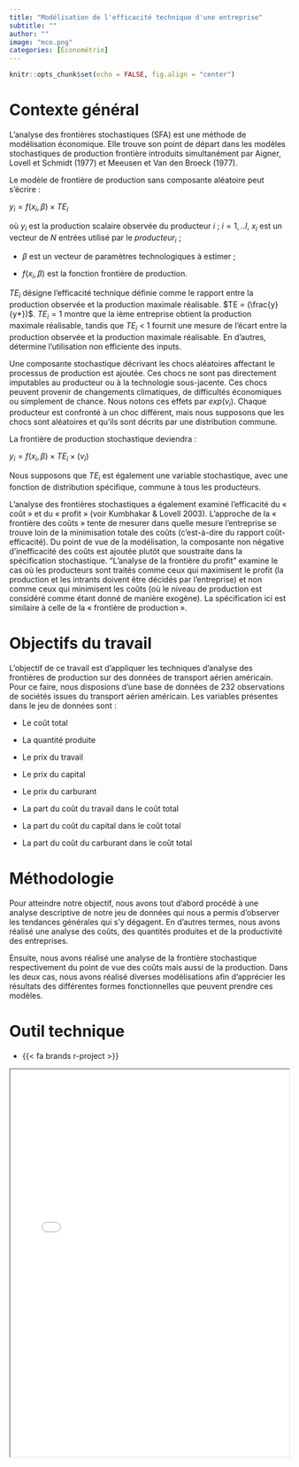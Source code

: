 ```yaml
---
title: "Modélisation de l'efficacité technique d'une entreprise"
subtitle: ""
author: ""
image: "mco.png"
categories: [Économétrie]
---
```


```r
knitr::opts_chunk$set(echo = FALSE, fig.align = "center")
```

# Contexte général

L'analyse des frontières stochastiques (SFA) est une méthode de modélisation économique. Elle trouve son point de départ dans les modèles stochastiques de production frontière introduits simultanément par Aigner, Lovell et Schmidt (1977) et Meeusen et Van den Broeck (1977).

Le modèle de frontière de production sans composante aléatoire peut s'écrire :

$y_i = f(x_i, \beta)\times TE_i$

où $y_i$ est la production scalaire observée du producteur $i$ ; $i=1,..I,$ $x_i$ est un vecteur de $N$ entrées utilisé par le $producteur_i$ ;

-   $\beta$ est un vecteur de paramètres technologiques à estimer ;

-   $f(x_i , \beta)$ est la fonction frontière de production.

$TE_i$ désigne l'efficacité technique définie comme le rapport entre la production observée et la production maximale réalisable. $TE = (\frac{y}{y*})$. $TE_i = 1$ montre que la ième entreprise obtient la production maximale réalisable, tandis que $TE_i$ \< 1 fournit une mesure de l'écart entre la production observée et la production maximale réalisable. En d'autres, détermine l'utilisation non efficiente des inputs.

Une composante stochastique décrivant les chocs aléatoires affectant le processus de production est ajoutée. Ces chocs ne sont pas directement imputables au producteur ou à la technologie sous-jacente. Ces chocs peuvent provenir de changements climatiques, de difficultés économiques ou simplement de chance. Nous notons ces effets par $exp(v_i)$. Chaque producteur est confronté à un choc différent, mais nous supposons que les chocs sont aléatoires et qu'ils sont décrits par une distribution commune.

La frontière de production stochastique deviendra :

$y_i = f(x_i, \beta) \times TE_i \times (v_i)$

Nous supposons que $TE_i$ est également une variable stochastique, avec une fonction de distribution spécifique, commune à tous les producteurs.

L'analyse des frontières stochastiques a également examiné l'efficacité du « coût » et du « profit » (voir Kumbhakar & Lovell 2003). L'approche de la « frontière des coûts » tente de mesurer dans quelle mesure l'entreprise se trouve loin de la minimisation totale des coûts (c'est-à-dire du rapport coût-efficacité). Du point de vue de la modélisation, la composante non négative d'inefficacité des coûts est ajoutée plutôt que soustraite dans la spécification stochastique. "L'analyse de la frontière du profit" examine le cas où les producteurs sont traités comme ceux qui maximisent le profit (la production et les intrants doivent être décidés par l'entreprise) et non comme ceux qui minimisent les coûts (où le niveau de production est considéré comme étant donné de manière exogène). La spécification ici est similaire à celle de la « frontière de production ».

# Objectifs du travail 

L'objectif de ce travail est d'appliquer les techniques d'analyse des frontières de production sur des données de transport aérien américain. Pour ce faire, nous disposions d'une base de données de 232 observations de sociétés issues du transport aérien américain. Les variables présentes dans le jeu de données sont :

-   Le coût total

-   La quantité produite

-   Le prix du travail

-   Le prix du capital

-   Le prix du carburant

-   La part du coût du travail dans le coût total

-   La part du coût du capital dans le coût total

-   La part du coût du carburant dans le coût total

# Méthodologie 

Pour atteindre notre objectif, nous avons tout d'abord procédé à une analyse descriptive de notre jeu de données qui nous a permis d'observer les tendances générales qui s'y dégagent. En d'autres termes, nous avons réalisé une analyse des coûts, des quantités produites et de la productivité des entreprises. 

Ensuite, nous avons réalisé une analyse de la frontière stochastique respectivement du point de vue des coûts mais aussi de la production. Dans les deux cas, nous avons réalisé diverses modélisations afin d'apprécier les résultats des différentes formes fonctionnelles que peuvent prendre ces modèles. 

# Outil technique

- {{< fa brands r-project >}}

<iframe src="Stochastic frontier analysis.html" width="100%" height="700px">

</iframe>
